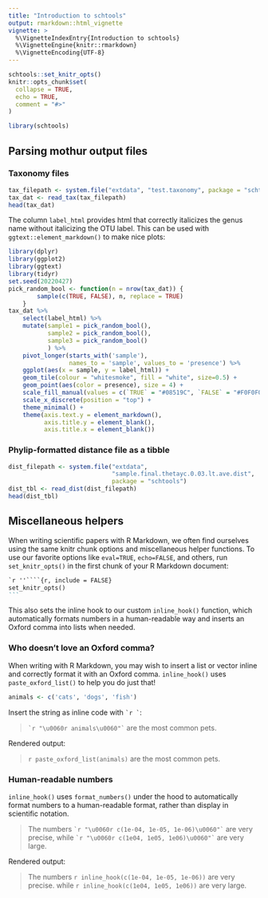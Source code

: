 ```yaml
---
title: "Introduction to schtools"
output: rmarkdown::html_vignette
vignette: >
  %\VignetteIndexEntry{Introduction to schtools}
  %\VignetteEngine{knitr::rmarkdown}
  %\VignetteEncoding{UTF-8}
---
```


```r
schtools::set_knitr_opts()
knitr::opts_chunk$set(
  collapse = TRUE,
  echo = TRUE,
  comment = "#>"
)
```

```r
library(schtools)
```

## Parsing mothur output files

### Taxonomy files

```r
tax_filepath <- system.file("extdata", "test.taxonomy", package = "schtools")
tax_dat <- read_tax(tax_filepath)
head(tax_dat)
```

The column `label_html` provides html that correctly italicizes the genus name
without italicizing the OTU label. This can be used with `ggtext::element_markdown()`
to make nice plots:

```r
library(dplyr)
library(ggplot2)
library(ggtext)
library(tidyr)
set.seed(20220427)
pick_random_bool <- function(n = nrow(tax_dat)) {
        sample(c(TRUE, FALSE), n, replace = TRUE)
    }
tax_dat %>% 
    select(label_html) %>% 
    mutate(sample1 = pick_random_bool(),
           sample2 = pick_random_bool(),
           sample3 = pick_random_bool() 
           ) %>% 
    pivot_longer(starts_with('sample'), 
                 names_to = 'sample', values_to = 'presence') %>% 
    ggplot(aes(x = sample, y = label_html)) +
    geom_tile(colour = "whitesmoke", fill = "white", size=0.5) +
    geom_point(aes(color = presence), size = 4) +
    scale_fill_manual(values = c(`TRUE` = "#08519C", `FALSE` = "#F0F0F0")) +
    scale_x_discrete(position = "top") +
    theme_minimal() +
    theme(axis.text.y = element_markdown(),
          axis.title.y = element_blank(),
          axis.title.x = element_blank())
```



### Phylip-formatted distance file as a tibble
 
```r
dist_filepath <- system.file("extdata",
                             "sample.final.thetayc.0.03.lt.ave.dist",
                             package = "schtools")
dist_tbl <- read_dist(dist_filepath)
head(dist_tbl)
```


## Miscellaneous helpers

When writing scientific papers with R Markdown, we often find ourselves 
using the same knitr chunk options and miscellaneous helper functions.
To use our favorite options like `eval=TRUE`, `echo=FALSE`, and others,
run `set_knitr_opts()` in the first chunk of your R Markdown document:


````markdown
`r ''````{r, include = FALSE}
set_knitr_opts()
```
````

This also sets the inline hook to our custom `inline_hook()` function, which
automatically formats numbers in a human-readable way and inserts an Oxford
comma into lists when needed.

### Who doesn't love an Oxford comma?

When writing with R Markdown, you may wish to insert a list or vector 
inline and correctly format it with an Oxford comma. 
`inline_hook()` uses `paste_oxford_list()` to help you do just that!

```r
animals <- c('cats', 'dogs', 'fish')
```

Insert the string as inline code with `` `r ` ``:

> `` `r "\u0060r animals\u0060"` `` are the most common pets.

Rendered output:

> `r paste_oxford_list(animals)` are the most common pets.


### Human-readable numbers

`inline_hook()` uses `format_numbers()` under the hood to automatically format
numbers to a human-readable format, rather than display in scientific notation.

> The numbers `` `r "\u0060r c(1e-04, 1e-05, 1e-06)\u0060"` `` are very precise,
> while `` `r "\u0060r c(1e04, 1e05, 1e06)\u0060"` `` are very large.

Rendered output:

> The numbers `r inline_hook(c(1e-04, 1e-05, 1e-06))` are very precise.
> while `r inline_hook(c(1e04, 1e05, 1e06))` are very large.

